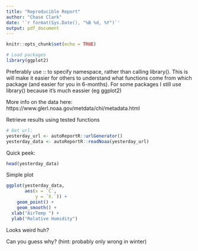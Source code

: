 ```yaml
---
title: "Reproducible Report"
author: "Chase Clark"
date: '`r format(Sys.Date(), "%B %d, %Y")`'
output: pdf_document
---
```


```r
knitr::opts_chunk$set(echo = TRUE)
```
```r
# Load packages
library(ggplot2)
```
Preferably use :: to specify namespace, rather than calling library(). This is will make it easier for others to understand what functions come from which package (and easier for you in 6-months). For some packages I still use library() because it's much eassier (eg ggplot2)

More info on the data here:
https://www.glerl.noaa.gov/metdata/chi/metadata.html

Retrieve results using tested functions
```r
# Get url:
yesterday_url <- autoReportR::urlGenerator()
yesterday_data <- autoReportR::readNoaa(yesterday_url)
```

Quick peek:
```r
head(yesterday_data)
```

Simple plot
```r
ggplot(yesterday_data,
       aes(x = `C`,
           y = `X.`)) + 
    geom_point() + 
    geom_smooth() +
  xlab("AirTemp ") + 
  ylab("Relative Humidity")
```

Looks weird huh?

Can you guess why? (hint: probably only wrong in winter)
